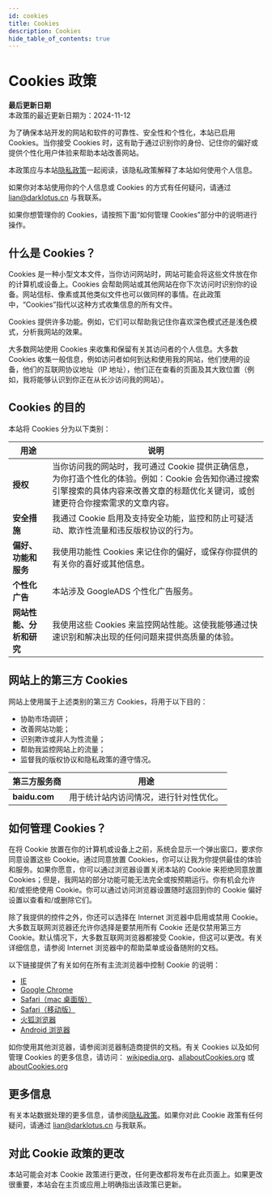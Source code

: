```yaml
---
id: cookies
title: Cookies
description: Cookies
hide_table_of_contents: true
---
```


# Cookies 政策

**最后更新日期**  
本政策的最近更新日期为：2024-11-12

为了确保本站开发的网站和软件的可靠性、安全性和个性化，本站已启用 Cookies。当你接受 Cookies 时，这有助于通过识别你的身份、记住你的偏好或提供个性化用户体验来帮助本站改善网站。

本政策应与本站[隐私政策](/privacy)一起阅读，该隐私政策解释了本站如何使用个人信息。

如果你对本站使用你的个人信息或 Cookies 的方式有任何疑问，请通过 [lian@darklotus.cn](mailto:lian@darklotus.cn) 与我联系。

如果你想管理你的 Cookies，请按照下面“如何管理 Cookies”部分中的说明进行操作。

## 什么是 Cookies？

Cookies 是一种小型文本文件，当你访问网站时，网站可能会将这些文件放在你的计算机或设备上。Cookies 会帮助网站或其他网站在你下次访问时识别你的设备。网站信标、像素或其他类似文件也可以做同样的事情。在此政策中，“Cookies”指代以这种方式收集信息的所有文件。

Cookies 提供许多功能。例如，它们可以帮助我记住你喜欢深色模式还是浅色模式，分析我网站的效果。

大多数网站使用 Cookies 来收集和保留有关其访问者的个人信息。大多数 Cookies 收集一般信息，例如访问者如何到达和使用我的网站，他们使用的设备，他们的互联网协议地址（IP 地址），他们正在查看的页面及其大致位置（例如，我将能够认识到你正在从长沙访问我的网站）。

## Cookies 的目的

本站将 Cookies 分为以下类别：

| 用途             | 说明 |
| ---------------- | ---- |
| **授权**         | 当你访问我的网站时，我可通过 Cookie 提供正确信息，为你打造个性化的体验。例如：Cookie 会告知你通过搜索引擎搜索的具体内容来改善文章的标题优化关键词，或创建更符合你搜索需求的文章内容。|
| **安全措施**     | 我通过 Cookie 启用及支持安全功能，监控和防止可疑活动、欺诈性流量和违反版权协议的行为。|
| **偏好、功能和服务** | 我使用功能性 Cookies 来记住你的偏好，或保存你提供的有关你的喜好或其他信息。|
| **个性化广告**   | 本站涉及 GoogleADS 个性化广告服务。|
| **网站性能、分析和研究** | 我使用这些 Cookies 来监控网站性能。这使我能够通过快速识别和解决出现的任何问题来提供高质量的体验。|

## 网站上的第三方 Cookies

网站上使用属于上述类别的第三方 Cookies，将用于以下目的：


- 协助市场调研；
- 改善网站功能；
- 识别欺诈或非人为性流量；
- 帮助我监控网站上的流量；
- 监督我的版权协议和隐私政策的遵守情况。

| 第三方服务商 | 用途 |
| ------------ | ---- |
| **baidu.com** | 用于统计站内访问情况，进行针对性优化。 |


## 如何管理 Cookies？

在将 Cookie 放置在你的计算机或设备上之前，系统会显示一个弹出窗口，要求你同意设置这些 Cookie。通过同意放置 Cookies，你可以让我为你提供最佳的体验和服务。如果你愿意，你可以通过浏览器设置关闭本站的 Cookie 来拒绝同意放置 Cookies；但是，我网站的部分功能可能无法完全或按预期运行。你有机会允许和/或拒绝使用 Cookie。你可以通过访问浏览器设置随时返回到你的 Cookie 偏好设置以查看和/或删除它们。

除了我提供的控件之外，你还可以选择在 Internet 浏览器中启用或禁用 Cookie。大多数互联网浏览器还允许你选择是要禁用所有 Cookie 还是仅禁用第三方 Cookie。默认情况下，大多数互联网浏览器都接受 Cookie，但这可以更改。有关详细信息，请参阅 Internet 浏览器中的帮助菜单或设备随附的文档。

以下链接提供了有关如何在所有主流浏览器中控制 Cookie 的说明：

- [IE](https://support.microsoft.com/zh-cn/help/17442/windows-internet-explorer-delete-manage-cookies)
- [Google Chrome](https://support.google.com/chrome/answer/95647?hl=zh)
- [Safari（mac 桌面版）](https://support.apple.com/zh-cn/guide/safari/sfri11471/mac)
- [Safari（移动版）](https://support.apple.com/zh-cn/HT201265)
- [火狐浏览器](https://support.mozilla.org/zh-CN/kb/enable-and-disable-cookies-website-preferences)
- [Android 浏览器](https://support.google.com/chrome/answer/95647?hl=zh)

如你使用其他浏览器，请参阅浏览器制造商提供的文档。有关 Cookies 以及如何管理 Cookies 的更多信息，请访问： [wikipedia.org](https://zh.wikipedia.org/)、[allaboutCookies.org](https://www.allaboutcookies.org/) 或 [aboutCookies.org](https://www.aboutcookies.org/)

## 更多信息

有关本站数据处理的更多信息，请参阅[隐私政策](/privacy)。如果你对此 Cookie 政策有任何疑问，请通过 [lian@darklotus.cn](mailto:lian@darklotus.cn) 与我联系。

## 对此 Cookie 政策的更改

本站可能会对本 Cookie 政策进行更改，任何更改都将发布在此页面上。如果更改很重要，本站会在主页或应用上明确指出该政策已更新。

